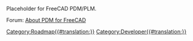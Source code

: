 Placeholder for FreeCAD PDM/PLM.

Forum: [https://forum.freecadweb.org/viewtopic.php?f=8&t=68350&start=10 About PDM for FreeCAD]

[[Category:Roadmap{{#translation:}}]]
[[Category:Developer{{#translation:}}]]